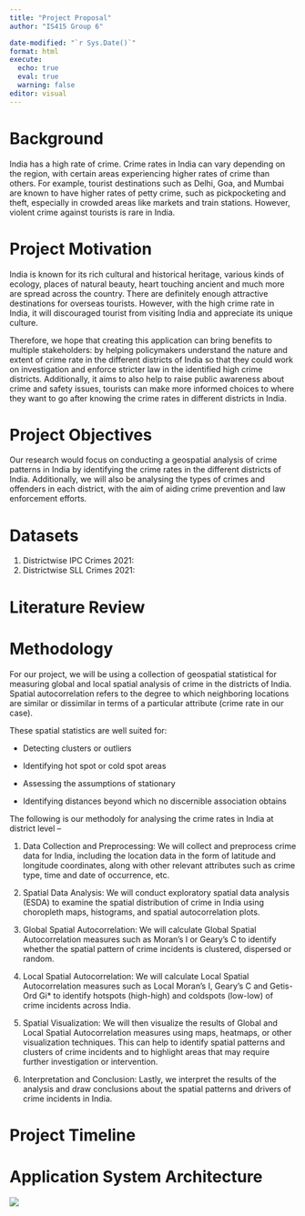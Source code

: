 ```yaml
---
title: "Project Proposal"
author: "IS415 Group 6"

date-modified: "`r Sys.Date()`"
format: html
execute: 
  echo: true
  eval: true
  warning: false
editor: visual
---
```


# Background

India has a high rate of crime. Crime rates in India can vary depending on the region, with certain areas experiencing higher rates of crime than others. For example, tourist destinations such as Delhi, Goa, and Mumbai are known to have higher rates of petty crime, such as pickpocketing and theft, especially in crowded areas like markets and train stations. However, violent crime against tourists is rare in India.

# Project Motivation

India is known for its rich cultural and historical heritage, various kinds of ecology, places of natural beauty, heart touching ancient and much more are spread across the country. There are definitely enough attractive destinations for overseas tourists. However, with the high crime rate in India, it will discouraged tourist from visiting India and appreciate its unique culture.

Therefore, we hope that creating this application can bring benefits to multiple stakeholders: by helping policymakers understand the nature and extent of crime rate in the different districts of India so that they could work on investigation and enforce stricter law in the identified high crime districts. Additionally, it aims to also help to raise public awareness about crime and safety issues, tourists can make more informed choices to where they want to go after knowing the crime rates in different districts in India.

# Project Objectives

Our research would focus on conducting a geospatial analysis of crime patterns in India by identifying the crime rates in the different districts of India. Additionally, we will also be analysing the types of crimes and offenders in each district, with the aim of aiding crime prevention and law enforcement efforts.

# Datasets

1.  Districtwise IPC Crimes 2021:
2.  Districtwise SLL Crimes 2021:

# Literature Review

# Methodology

For our project, we will be using a collection of geospatial statistical for measuring global and local spatial analysis of crime in the districts of India. Spatial autocorrelation refers to the degree to which neighboring locations are similar or dissimilar in terms of a particular attribute (crime rate in our case).

These spatial statistics are well suited for:

-   Detecting clusters or outliers

-   Identifying hot spot or cold spot areas

-   Assessing the assumptions of stationary

-   Identifying distances beyond which no discernible association obtains

The following is our methodoly for analysing the crime rates in India at district level --

1.  Data Collection and Preprocessing:
    We will collect and preprocess crime data for India, including the location data in the form of latitude and longitude coordinates, along with other relevant attributes such as crime type, time and date of occurrence, etc.

2.  Spatial Data Analysis:
    We will conduct exploratory spatial data analysis (ESDA) to examine the spatial distribution of crime in India using choropleth maps, histograms, and spatial autocorrelation plots.

3.  Global Spatial Autocorrelation:
    We will calculate Global Spatial Autocorrelation measures such as Moran's I or Geary's C to identify whether the spatial pattern of crime incidents is clustered, dispersed or random.

4.  Local Spatial Autocorrelation:
    We will calculate Local Spatial Autocorrelation measures such as Local Moran's I, Geary's C and Getis-Ord Gi\* to identify hotspots (high-high) and coldspots (low-low) of crime incidents across India.

5.  Spatial Visualization:
    We will then visualize the results of Global and Local Spatial Autocorrelation measures using maps, heatmaps, or other visualization techniques. This can help to identify spatial patterns and clusters of crime incidents and to highlight areas that may require further investigation or intervention.

6.  Interpretation and Conclusion:
    Lastly, we interpret the results of the analysis and draw conclusions about the spatial patterns and drivers of crime incidents in India.

# Project Timeline

# Application System Architecture

![](images/image-1461417728.png)
